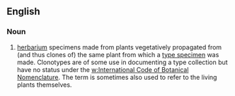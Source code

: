 ==English==

===Noun===
{{en-noun}}

# {{botany}} [[herbarium]] specimens made from plants vegetatively propagated from (and thus clones of) the same plant from which a [[type specimen]] was made.  Clonotypes are of some use in documenting a type collection but have no status under the [[w:International Code of Botanical Nomenclature]].  The term is sometimes also used to refer to the living plants themselves.